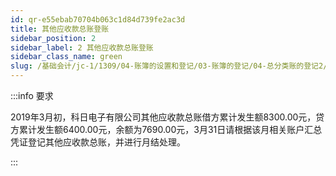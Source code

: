 ```yaml
---
id: qr-e55ebab70704b063c1d84d739fe2ac3d
title: 其他应收款总账登账
sidebar_position: 2
sidebar_label: 2 其他应收款总账登账
sidebar_class_name: green
slug: /基础会计/jc-1/1309/04-账簿的设置和登记/03-账簿的登记/04-总分类账的登记2/1463387039074046/qr-e55ebab70704b063c1d84d739fe2ac3d/其他应收款总账登账
---
```


:::info 要求

2019年3月初，科日电子有限公司其他应收款总账借方累计发生额8300.00元，贷方累计发生额6400.00元，余额为7690.00元，3月31日请根据该月相关账户汇总凭证登记其他应收款总账，并进行月结处理。 

:::
